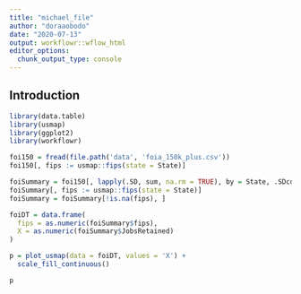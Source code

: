 ```yaml
---
title: "michael_file"
author: "doraaobodo"
date: "2020-07-13"
output: workflowr::wflow_html
editor_options:
  chunk_output_type: console
---
```


## Introduction

```r
library(data.table)
library(usmap)
library(ggplot2)
library(workflowr)
```

```r
foi150 = fread(file.path('data', 'foia_150k_plus.csv'))
foi150[, fips := usmap::fips(state = State)]

foiSummary = foi150[, lapply(.SD, sum, na.rm = TRUE), by = State, .SDcols = c('JobsRetained')]
foiSummary[, fips := usmap::fips(state = State)]
foiSummary = foiSummary[!is.na(fips), ]

foiDT = data.frame(
  fips = as.numeric(foiSummary$fips),
  X = as.numeric(foiSummary$JobsRetained)
)

```

```r

p = plot_usmap(data = foiDT, values = 'X') +
  scale_fill_continuous()

p
```

